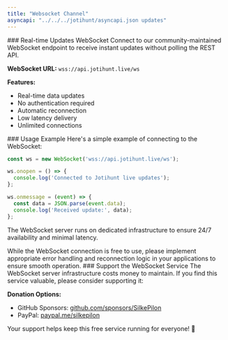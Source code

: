 ```yaml
---
title: "Websocket Channel"
asyncapi: "../../../jotihunt/asyncapi.json updates"
---
```


<Check>
### Real-time Updates WebSocket
Connect to our community-maintained WebSocket endpoint to receive instant updates without polling the REST API.

**WebSocket URL:**
<code>wss://api.jotihunt.live/ws</code>

**Features:**
- Real-time data updates
- No authentication required
- Automatic reconnection
- Low latency delivery
- Unlimited connections
</Check>

<Note>
### Usage Example
Here's a simple example of connecting to the WebSocket:

```javascript
const ws = new WebSocket('wss://api.jotihunt.live/ws');

ws.onopen = () => {
  console.log('Connected to Jotihunt live updates');
};

ws.onmessage = (event) => {
  const data = JSON.parse(event.data);
  console.log('Received update:', data);
};
```

The WebSocket server runs on dedicated infrastructure to ensure 24/7 availability and minimal latency.
</Note>

<Warning>
While the WebSocket connection is free to use, please implement appropriate error handling and reconnection logic in your applications to ensure smooth operation.
</Warning>

<Card>
### Support the WebSocket Service
The WebSocket server infrastructure costs money to maintain. If you find this service valuable, please consider supporting it:

**Donation Options:**
- GitHub Sponsors: [github.com/sponsors/SilkePilon](https://github.com/sponsors/SilkePilon)
- PayPal: [paypal.me/silkepilon](https://paypal.me/silkepilon)

Your support helps keep this free service running for everyone! 💚
</Card>